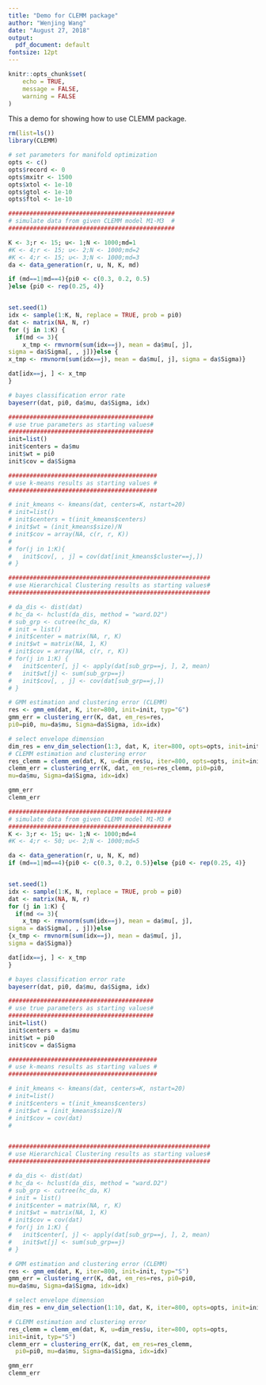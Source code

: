 ```yaml
---
title: "Demo for CLEMM package"
author: "Wenjing Wang"
date: "August 27, 2018"
output:
  pdf_document: default
fontsize: 12pt
---
```


```r
knitr::opts_chunk$set(
	echo = TRUE,
	message = FALSE,
	warning = FALSE
)
```

This a demo for showing how to use CLEMM package.

```r
rm(list=ls())
library(CLEMM)
```

```r
# set parameters for manifold optimization
opts <- c()
opts$record <- 0
opts$mxitr <- 1500
opts$xtol <- 1e-10
opts$gtol <- 1e-10
opts$ftol <- 1e-10

###############################################
# simulate data from given CLEMM model M1-M3  #
###############################################

K <- 3;r <- 15; u<- 1;N <- 1000;md=1
#K <- 4;r <- 15; u<- 2;N <- 1000;md=2
#K <- 4;r <- 15; u<- 3;N <- 1000;md=3
da <- data_generation(r, u, N, K, md)

if (md==1|md==4){pi0 <- c(0.3, 0.2, 0.5)
}else {pi0 <- rep(0.25, 4)}


set.seed(1)
idx <- sample(1:K, N, replace = TRUE, prob = pi0)
dat <- matrix(NA, N, r)
for (j in 1:K) {
  if(md <= 3){
    x_tmp <- rmvnorm(sum(idx==j), mean = da$mu[, j], 
sigma = da$Sigma[, , j])}else {
x_tmp <- rmvnorm(sum(idx==j), mean = da$mu[, j], sigma = da$Sigma)}

dat[idx==j, ] <- x_tmp
}

# bayes classification error rate
bayeserr(dat, pi0, da$mu, da$Sigma, idx)
```


```r
#########################################
# use true parameters as starting values#
#########################################
init=list()
init$centers = da$mu
init$wt = pi0
init$cov = da$Sigma

##########################################
# use k-means results as starting values #
##########################################

# init_kmeans <- kmeans(dat, centers=K, nstart=20)
# init=list()
# init$centers = t(init_kmeans$centers)
# init$wt = (init_kmeans$size)/N
# init$cov = array(NA, c(r, r, K))
# 
# for(j in 1:K){
#   init$cov[, , j] = cov(dat[init_kmeans$cluster==j,])
# }

#########################################################
# use Hierarchical Clustering results as starting values#
#########################################################

# da_dis <- dist(dat)
# hc_da <- hclust(da_dis, method = "ward.D2")
# sub_grp <- cutree(hc_da, K)
# init = list()
# init$center = matrix(NA, r, K)
# init$wt = matrix(NA, 1, K)
# init$cov = array(NA, c(r, r, K))
# for(j in 1:K) {
#   init$center[, j] <- apply(dat[sub_grp==j, ], 2, mean)
#   init$wt[j] <- sum(sub_grp==j)
#   init$cov[, , j] <- cov(dat[sub_grp==j,])
# }
```

```r
# GMM estimation and clustering error (CLEMM)
res <- gmm_em(dat, K, iter=800, init=init, typ="G")
gmm_err = clustering_err(K, dat, em_res=res,
pi0=pi0, mu=da$mu, Sigma=da$Sigma, idx=idx)

# select envelope dimension 
dim_res = env_dim_selection(1:3, dat, K, iter=800, opts=opts, init=init)
# CLEMM estimation and clustering error
res_clemm = clemm_em(dat, K, u=dim_res$u, iter=800, opts=opts, init=init)
clemm_err = clustering_err(K, dat, em_res=res_clemm, pi0=pi0, 
mu=da$mu, Sigma=da$Sigma, idx=idx)

```

```r
gmm_err
clemm_err
```

```r
##############################################
# simulate data from given CLEMM model M1-M3 #
##############################################
K <- 3;r <- 15; u<- 1;N <- 1000;md=4
#K <- 4;r <- 50; u<- 2;N <- 1000;md=5

da <- data_generation(r, u, N, K, md)
if (md==1|md==4){pi0 <- c(0.3, 0.2, 0.5)}else {pi0 <- rep(0.25, 4)}


set.seed(1)
idx <- sample(1:K, N, replace = TRUE, prob = pi0)
dat <- matrix(NA, N, r)
for (j in 1:K) {
  if(md <= 3){
    x_tmp <- rmvnorm(sum(idx==j), mean = da$mu[, j], 
sigma = da$Sigma[, , j])}else
{x_tmp <- rmvnorm(sum(idx==j), mean = da$mu[, j], 
sigma = da$Sigma)}

dat[idx==j, ] <- x_tmp
}

# bayes classification error rate
bayeserr(dat, pi0, da$mu, da$Sigma, idx)

#########################################
# use true parameters as starting values#
#########################################
init=list()
init$centers = da$mu
init$wt = pi0
init$cov = da$Sigma

##########################################
# use k-means results as starting values #
##########################################

# init_kmeans <- kmeans(dat, centers=K, nstart=20)
# init=list()
# init$centers = t(init_kmeans$centers)
# init$wt = (init_kmeans$size)/N
# init$cov = cov(dat)
# 


#########################################################
# use Hierarchical Clustering results as starting values#
#########################################################

# da_dis <- dist(dat)
# hc_da <- hclust(da_dis, method = "ward.D2")
# sub_grp <- cutree(hc_da, K)
# init = list()
# init$center = matrix(NA, r, K)
# init$wt = matrix(NA, 1, K)
# init$cov = cov(dat)
# for(j in 1:K) {
#   init$center[, j] <- apply(dat[sub_grp==j, ], 2, mean)
#   init$wt[j] <- sum(sub_grp==j)
# }

# GMM estimation and clustering error (CLEMM)
res <- gmm_em(dat, K, iter=800, init=init, typ="S")
gmm_err = clustering_err(K, dat, em_res=res, pi0=pi0, 
mu=da$mu, Sigma=da$Sigma, idx=idx)

# select envelope dimension 
dim_res = env_dim_selection(1:10, dat, K, iter=800, opts=opts, init=init, typ="S")

# CLEMM estimation and clustering error
res_clemm = clemm_em(dat, K, u=dim_res$u, iter=800, opts=opts, 
init=init, typ="S")
clemm_err = clustering_err(K, dat, em_res=res_clemm, 
  pi0=pi0, mu=da$mu, Sigma=da$Sigma, idx=idx)
```

```r
gmm_err
clemm_err
```
